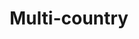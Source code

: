 ---
title: "Multi-country"
icon: "globe"
description: Set up your Invopop workspaces to issue compliant invoices all over the world
---